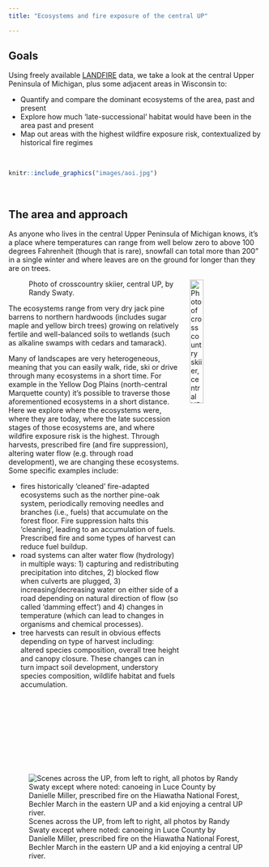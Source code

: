 ```yaml
---
title: "Ecosystems and fire exposure of the central UP"

---
```


## Goals 

Using freely available [LANDFIRE](https://landfire.gov/){target=0} data, we take a look at the central Upper Peninsula of Michigan, plus some adjacent areas in Wisconsin to:

* Quantify and compare the dominant ecosystems of the area, past and present
* Explore how much 'late-successional' habitat would have been in the area past and present
* Map out areas with the highest wildfire exposure risk, contextualized by historical fire regimes



<br>

```r

knitr::include_graphics("images/aoi.jpg")

```

<br>


## The area and approach

As anyone who lives in the central Upper Peninsula of Michigan knows, it's a place where temperatures can range from well below zero to above 100 degrees Fahrenheit (though that is rare), snowfall can total more than 200" in a single winter and where leaves are on the ground for longer than they are on trees.  

![Photo of crosscountry skiier, central UP, by Randy Swaty.](images/winter.jpg){style="float:right; margin-left: 5%; fig-align:right; width:25%;" fig-alt="\"Photo of a crosscountry skiier beneath a mix of coniferous and deciduous trees."}

The ecosystems range from very dry jack pine barrens to northern hardwoods (includes sugar maple and yellow birch trees) growing on relatively fertile and well-balanced soils to wetlands (such as alkaline swamps with cedars and tamarack).

Many of landscapes are very heterogeneous, meaning that you can easily walk, ride, ski or drive through many ecosystems in a short time.  For example in the Yellow Dog Plains (north-central Marquette county) it's possible to traverse those aforementioned ecosystems in a short distance.  Here we explore where the ecosystems were, where they are today, where the late succession stages of those ecosystems are, and where wildfire exposure risk is the highest.  Through harvests, prescribed fire (and fire suppression), altering water flow (e.g. through road development), we are changing these ecosystems.  Some specific examples include:

* fires historically 'cleaned' fire-adapted ecosystems such as the norther pine-oak system, periodically removing needles and branches (i.e., fuels) that accumulate on the forest floor.  Fire suppression halts this 'cleaning', leading to an accumulation of fuels.  Prescribed fire and some types of harvest can reduce fuel buildup.
* road systems can alter water flow (hydrology) in multiple ways: 1) capturing and redistributing precipitation into ditches, 2) blocked flow when culverts are plugged, 3) increasing/decreasing water on either side of a road depending on natural direction of flow (so called 'damming effect') and 4) changes in temperature (which can lead to changes in organisms and chemical processes).
* tree harvests can result in obvious effects depending on type of harvest including: altered species composition, overall tree height and canopy closure.  These changes can in turn impact soil development, understory species composition, wildlife habitat and fuels accumulation.




![Scenes across the UP, from left to right, all photos by Randy Swaty except where noted: canoeing in Luce County by Danielle Miller, prescribed fire on the Hiawatha National Forest, Bechler March in the eastern UP and a kid enjoying a central UP river.](images/banner.jpg){fig-alt="Scenes across the UP, from left to right, all photos by Randy Swaty except where noted: canoeing in Luce County by Danielle Miller, prescribed fire on the Hiawatha National Forest, Bechler March in the eastern UP and a kid enjoying a central UP river."}